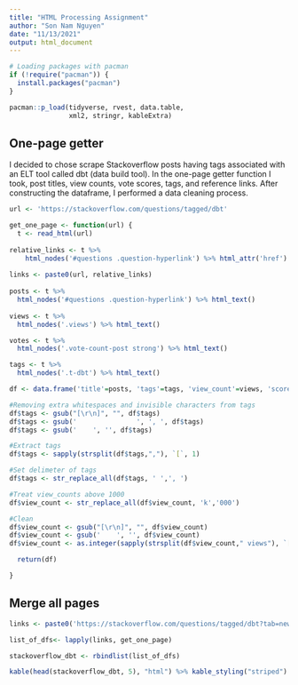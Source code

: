 ```yaml
---
title: "HTML Processing Assignment"
author: "Son Nam Nguyen"
date: "11/13/2021"
output: html_document
---
```


```r

# Loading packages with pacman
if (!require("pacman")) {
  install.packages("pacman")
}

pacman::p_load(tidyverse, rvest, data.table,
               xml2, stringr, kableExtra)

```

## One-page getter

I decided to chose scrape Stackoverflow posts having tags associated with an ELT tool called dbt (data build tool).
In the one-page getter function I took, post titles, view counts, vote scores, tags, and reference links.
After constructing the dataframe, I performed a data cleaning process.

```r
url <- 'https://stackoverflow.com/questions/tagged/dbt'

get_one_page <- function(url) {
  t <- read_html(url)
  
relative_links <- t %>% 
    html_nodes('#questions .question-hyperlink') %>% html_attr('href')
  
links <- paste0(url, relative_links)
  
posts <- t %>% 
  html_nodes('#questions .question-hyperlink') %>% html_text()
  
views <- t %>% 
  html_nodes('.views') %>% html_text()

votes <- t %>% 
  html_nodes('.vote-count-post strong') %>% html_text()

tags <- t %>% 
  html_nodes('.t-dbt') %>% html_text()

df <- data.frame('title'=posts, 'tags'=tags, 'view_count'=views, 'score'=as.integer(votes), 'link'=links)

#Removing extra whitespaces and invisible characters from tags
df$tags <- gsub("[\r\n]", "", df$tags)
df$tags <- gsub('               ', ', ', df$tags)
df$tags <- gsub('    ', '', df$tags)

#Extract tags
df$tags <- sapply(strsplit(df$tags,","), `[`, 1)

#Set delimeter of tags
df$tags <- str_replace_all(df$tags, ' ',', ')

#Treat view_counts above 1000
df$view_count <- str_replace_all(df$view_count, 'k','000')

#Clean
df$view_count <- gsub("[\r\n]", "", df$view_count)
df$view_count <- gsub('    ', '', df$view_count)
df$view_count <- as.integer(sapply(strsplit(df$view_count," views"), `[`, 1))

  return(df)

} 
```

## Merge all pages

```r

links <- paste0('https://stackoverflow.com/questions/tagged/dbt?tab=newest&pagesize=50&page=', 1:6)

list_of_dfs<- lapply(links, get_one_page)

stackoverflow_dbt <- rbindlist(list_of_dfs)

kable(head(stackoverflow_dbt, 5), "html") %>% kable_styling("striped") %>% scroll_box(width = "100%")

```

